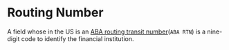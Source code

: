 # Routing Number

A field whose in the US is an [ABA routing transit number](https://en.wikipedia.org/wiki/ABA_routing_transit_number)(`ABA RTN`) is a nine-digit code to identify the financial institution.
